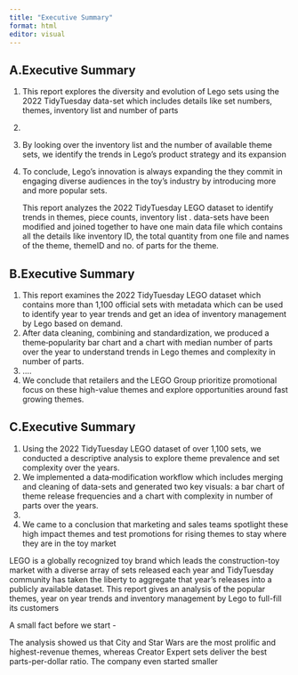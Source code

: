 ```yaml
---
title: "Executive Summary"
format: html
editor: visual
---
```


## A.Executive Summary

1.  This report explores the diversity and evolution of Lego sets using the 2022 TidyTuesday data-set which includes details like set numbers, themes, inventory list and number of parts

2.  

3.  By looking over the inventory list and the number of available theme sets, we identify the trends in Lego's product strategy and its expansion

4.  To conclude, Lego's innovation is always expanding the they commit in engaging diverse audiences in the toy's industry by introducing more and more popular sets.

    This report analyzes the 2022 TidyTuesday LEGO dataset to identify trends in themes, piece counts, inventory list . data-sets have been modified and joined together to have one main data file which contains all the details like inventory ID, the total quantity from one file and names of the theme, themeID and no. of parts for the theme.

## B.Executive Summary

1.  This report examines the 2022 TidyTuesday LEGO dataset which contains more than 1,100 official sets with metadata which can be used to identify year to year trends and get an idea of inventory management by Lego based on demand.
2.  After data cleaning, combining and standardization, we produced a theme‐popularity bar chart and a chart with median number of parts over the year to understand trends in Lego themes and complexity in number of parts.
3.  ....
4.  We conclude that retailers and the LEGO Group prioritize promotional focus on these high-value themes and explore opportunities around fast growing themes.

## C.Executive Summary

1.  Using the 2022 TidyTuesday LEGO dataset of over 1,100 sets, we conducted a descriptive analysis to explore theme prevalence and set complexity over the years.
2.  We implemented a data‐modification workflow which includes merging and cleaning of data-sets and generated two key visuals: a bar chart of theme release frequencies and a chart with complexity in number of parts over the years.
3.  
4.  We came to a conclusion that marketing and sales teams spotlight these high impact themes and test promotions for rising themes to stay where they are in the toy market

LEGO is a globally recognized toy brand which leads the construction-toy market with a diverse array of sets released each year and TidyTuesday community has taken the liberty to aggregate that year’s releases into a publicly available dataset. This report gives an analysis of the popular themes, year on year trends and inventory management by Lego to full-fill its customers

A small fact before we start -

The analysis showed us that City and Star Wars are the most prolific and highest-revenue themes, whereas Creator Expert sets deliver the best parts-per-dollar ratio. The company even started smaller
